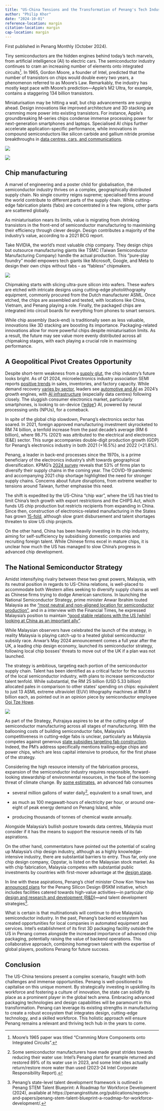 ```yaml
---
title: "US-China Tensions and the Transformation of Penang's Tech Industry"
author: "Philip Khor"
date: "2024-10-01"
reference-location: margin
citation-location: margin
cap-location: margin 
---
```


::: callout-note
First published in Penang Monthly (October 2024).
:::

Tiny semiconductors are the hidden engines behind today's tech marvels, from artificial intelligence (AI) to electric cars. The semiconductor industry continues to cram an increasing number of elements onto integrated circuits[^1]. In 1965, Gordon Moore, a founder of Intel, predicted that the number of transistors on chips would double every two years, a phenomenon referred to as Moore’s Law. Remarkably, the industry has mostly kept pace with Moore’s prediction—Apple’s M2 Ultra, for example, contains a staggering 134 billion transistors.

[^1]: Moore’s 1965 paper was titled “Cramming More Components onto Integrated Circuits”.

Miniaturisation may be hitting a wall, but chip advancements are surging ahead. Design innovations like improved architecture and 3D stacking are cramming more power into existing transistors. For instance, Apple's groundbreaking M-series chips condense immense processing power for next-generation smartphones and laptops. Specialised AI chips further accelerate application-specific performance, while innovations in compound semiconductors like silicon carbide and gallium nitride promise breakthroughs in [data centres, cars, and communications](https://semiengineering.com/unleashing-the-potential-of-compound-semiconductors-industry-leaders-collaborate-at-semicon-taiwan-2022-to-create-ecosystem/).

![](/images/clipboard-1464707813.png)

![](/images/clipboard-2841476697.png)

## Chip manufacturing

A marvel of engineering and a poster child for globalisation, the semiconductor industry thrives on a complex, geographically distributed supply chain. No single country reigns supreme; specialised firms around the world contribute to different parts of the supply chain. While cutting-edge fabrication plants (fabs) are concentrated in a few regions, other parts are scattered globally.

As miniaturisation nears its limits, value is migrating from shrinking transistors in the front-end of semiconductor manufacturing to maximising their efficiency through clever design. Design contributes a majority of the industry’s value, according to a 2021 BCG report.

Take NVIDIA, the world's most valuable chip company. They design chips but outsource manufacturing giants like TSMC (Taiwan Semiconductor Manufacturing Company) handle the actual production. This "pure-play foundry" model empowers tech giants like Microsoft, Google, and Meta to design their own chips without fabs – as "fabless" chipmakers.

![](/images/clipboard-1504559797.png)

Chipmaking starts with slicing ultra-pure silicon into wafers. These wafers are etched with intricate designs using cutting-edge photolithography equipment, commonly procured from the Dutch manufacturer ASML. Once etched, the chips are assembled and tested, with locations like China, Vietnam, and Penang playing a role. Finally, the packaged chips are integrated into circuit boards for everything from phones to smart sensors.

While chip assembly (back-end) is traditionally seen as less valuable, innovations like 3D stacking are boosting its importance. Packaging-related innovations allow for more powerful chips despite miniaturisation limits. As a result, the future may see value more evenly distributed across all chipmaking stages, with each playing a crucial role in maximising performance.

## A Geopolitical Pivot Creates Opportunity

Despite short-term weakness from a [supply glut](https://www.reuters.com/technology/chipmakers-signal-supply-glut-easing-demand-recovery-still-slow-2023-07-28/), the chip industry's future looks bright. As of Q1 2024, microelectronics industry association SEMI reports [positive trends](https://www.semi.org/en/news-media-press-releases/semi-press-releases/key-measures-of-global-semiconductor-manufacturing-strength-improve-in-q1-2024-semi-reports) in sales, inventories, and factory capacity. While demand recovery [varies by sector](https://www.semi.org/en/news-media-press-releases/semi-press-releases/key-measures-of-global-semiconductor-manufacturing-strength-improve-in-q1-2024-semi-reports), leaders see [automotive and AI](https://kpmg.com/kpmg-us/content/dam/kpmg/pdf/2024/global-semiconductor-industry-outlook.pdf) as 2024's growth engines, with [AI infrastructure](https://www.spglobal.com/marketintelligence/en/mi/research-analysis/state-and-outlook-for-semiconductor-supply-chains-2024-beyond.html) (especially data centres) following closely. The sluggish consumer electronics market, particularly smartphones, is looking to on-device ([‘edge’](https://www.semi.org/en/news-media-press-releases/semi-press-releases/key-measures-of-global-semiconductor-manufacturing-strength-improve-in-q1-2024-semi-reports)) AI, powered by neural processing units (NPUs), for a comeback.

In spite of the global chip slowdown, Penang's electronics sector has soared. In 2021, foreign approved manufacturing investment skyrocketed to RM 74 billion, a tenfold increase from the past decade's average (RM 6 billion), where 98.7% (2021) was attributed to the electrical and electronics (E&E) sector. This surge accompanies double-digit production growth (GDP) for Penang's electronics industry in both 2021 (+16.5%) and 2022 (+21.8%).

Penang, a leader in back-end processes since the 1970s, is a prime beneficiary of the electronics industry's shift towards geographical diversification. KPMG's [2024 survey](https://kpmg.com/kpmg-us/content/dam/kpmg/pdf/2024/global-semiconductor-industry-outlook.pdf) reveals that 53% of firms plan to diversify their supply chains in the coming year. The COVID-19 pandemic and accompanying 2021 chip shortage highlighted the need for stronger supply chains. Concerns about future disruptions, from extreme weather to tensions around Taiwan, further emphasise this need.

The shift is expedited by the US-China “chip war”, where the US has tried to limit China's tech growth with export restrictions and the CHIPS Act, which funds US chip production but restricts recipients from expanding in China. Since then, construction of electronics-related manufacturing in the States has grown [15-fold](https://www.ft.com/content/26756186-99e5-448f-a451-f5e307b13723), although slow grant disbursement and talent shortages threaten to slow US chip projects.

On the other hand, China has been heavily investing in its chip industry, aiming for self-sufficiency by subsidising domestic companies and recruiting foreign talent. While Chinese firms excel in mature chips, it is unclear how much the US has managed to slow China’s progress in advanced chip development.

## The National Semiconductor Strategy

Amidst intensifying rivalry between these two great powers, Malaysia, with its neutral position in regards to US-China relations, is well-placed to accommodate both Western allies seeking to diversify supply chains as well as Chinese firms trying to dodge American sanctions. In launching the National Semiconductor Strategy, prime minister Anwar Ibrahim touted Malaysia as the [“most neutral and non-aligned location for semiconductor production”](https://fortune.com/asia/2024/05/29/malaysia-prime-minister-anwar-ibrahim-touts-country-neutral-nonaligned-home-chip-companies-semiconductors-us-china/), and in a interview with the Financial Times, he expressed Malaysia’s position to maintain [“good stable relations with the US \[while\] looking at China as an important ally”](https://www.ft.com/content/929541ce-32fc-4f5f-9b9e-714b62f6e712).

While Malaysian observers have celebrated the launch of the strategy, in reality Malaysia is playing catch-up to a heated global semiconductor subsidy race. Anwar’s May 2024 announcement comes a full year after the UK, a leading chip design economy, launched its semiconductor strategy, following local chip bosses’ threats to move out of the UK if a plan was not launched.

The strategy is ambitious, targeting each portion of the semiconductor supply chain. Talent has been identified as a critical factor for the success of the local semiconductor industry, with plans to increase semiconductor talent tenfold. While substantial, the RM 25 billion (USD 5.33 billion) allocated pales in comparison to other states’ spending on chips: equivalent to just 13 ASML extreme ultraviolet (EUV) lithography machines at RM1.9 billion each, as pointed out in an opinion piece by semiconductor employee [Ooi Tze Howe](https://www.themalaysianinsight.com/s/483829). 

![](/images/clipboard-2637121903.png)

As part of the Strategy, Putrajaya aspires to be at the cutting edge of semiconductor manufacturing across all stages of manufacturing. With the ballooning costs of building semiconductor fabs, Malaysia’s competitiveness in cutting-edge fabs is unclear, particularly as Malaysia competes against generous [state subsidies targeting fab construction](https://www.bcg.com/publications/2023/navigating-the-semiconductor-manufacturing-costs). Indeed, the PM’s address specifically mentions trailing-edge chips and power chips, which are less capital intensive to produce, for the first phase of the strategy.

Considering the high resource intensity of the fabrication process, expansion of the semiconductor industry requires responsible, forward-looking stewardship of environmental resources, in the face of the looming threat of climate change. By [some estimates](https://fortune.com/2024/01/29/chips-act-semiconductor-factories-environmental-impact-water-electricity-carbon-chemical-waste/), an advanced fab consumes

-   several million gallons of water daily[^2], equivalent to a small town, and

-   as much as 100 megawatt-hours of electricity per hour, or around one-eight of peak energy demand on Penang Island, while

-   producing thousands of tonnes of chemical waste annually.

[^2]: Some semiconductor manufacturers have made great strides towards reducing their water use: Intel’s Penang plant for example returned and restored 89% of its water use in 2023, and some Intel sites actually return/restore more water than used (2023-24 Intel Corporate Responsibility Report).

Alongside Malaysia’s bullish posture towards data centres, Malaysia must consider if it has the means to support the resource needs of its fab aspirations.

On the other hand, commentators have pointed out the potential of scaling up Malaysia’s chip design industry, although as a highly knowledge-intensive industry, there are substantial barriers to entry. Thus far, only one chip design company, Oppstar, is listed on the Malaysian stock market. As with chip fabrication, Malaysia competes with substantial public investments by countries with first-mover advantage at the [design stage](https://web-assets.bcg.com/3f/b4/fd384ccd46dc8a381bd61a648105/bcg-the-growing-challenge-of-semiconductor-design-leadership-nov-2022-r.pdf). 

In line with these aspirations, Penang’s chief minister Chow Kon Yeow has [announced plans](https://api.nst.com.my/news/nation/2024/07/1082406/new-penang-silicon-design-5km-initiative-set-boost-ee-ecosystem) for the Penang Silicon Design \@5KM initiative, which includes facilities catered towards high-value activities—in particular chip [design and research and development (R&D)](https://www.thevibes.com/articles/news/102874/penang-on-target-to-becoming-global-integrated-circuit-hub-says-kon-yeow)**—**and talent development strategies[^3].

[^3]: Penang’s state-level talent development framework is outlined in Penang STEM Talent Blueprint: A Roadmap for Workforce Development (2024), available at https://penanginstitute.org/publications/reports-and-papers/penang-stem-talent-blueprint-a-roadmap-for-workforce-development/.

What is certain is that multinationals will continue to drive Malaysia’s semiconductor industry. In the past, Penang’s backend ecosystem has created opportunities for local companies in automated equipment and services. Intel’s establishment of its first 3D packaging facility outside the US in Penang comes alongside the increased importance of advanced chip packaging, potentially raising the value of backend operations. This collaborative approach, combining homegrown talent with the expertise of global players, positions Penang for future success.

## Conclusion

The US-China tensions present a complex scenario, fraught with both challenges and immense opportunities. Penang is well-positioned to capitalise on this unique moment. By strategically investing in upskilling its workforce and fostering a culture of innovation, the state can solidify its place as a prominent player in the global tech arena. Embracing advanced packaging technologies and design capabilities will be paramount in this transformation. Penang can leverage its existing strengths in manufacturing to create a robust ecosystem that integrates design, cutting-edge technology, and a skilled workforce. This holistic approach will ensure Penang remains a relevant and thriving tech hub in the years to come.

